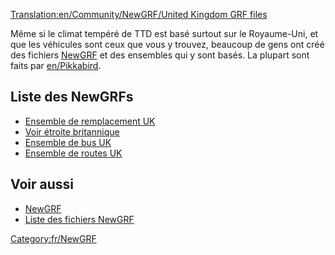 [[Translation:en/Community/NewGRF/United Kingdom GRF files]]


{{fr/NewGRF Pays|
Drapeau=800px-Flag of the United Kingdom.png|
nom=Royaume-Uni|
siteWeb=www.pikkarail.com/ttdp/ukrs/|
nomEnsemble=Ensemble de renouvellement UK}}
Même si le climat tempéré de TTD est basé surtout sur le Royaume-Uni, et que les véhicules sont ceux que vous y trouvez, beaucoup de gens ont créé des fichiers [[fr/Manual/NewGRF|NewGRF]] et des ensembles qui y sont basés. La plupart sont faits par [[en/Pikkabird]].

==Liste des NewGRFs==
*[[fr/Community/NewGRF/Ensemble de remplacement UK|Ensemble de remplacement UK]]
*[http://www.tt-forums.net/viewtopic.php?t=6123&highlight=set Voir étroite britannique]
*[http://www.tt-forums.net/viewtopic.php?t=15429 Ensemble de bus UK]
*[http://www.tt-forums.net/viewtopic.php?t=27963 Ensemble de routes UK]

==Voir aussi==
*[[fr/Manual/NewGRF|NewGRF]]
*[[fr/Community/Liste NewGRF|Liste des fichiers NewGRF]]

[[Category:fr/NewGRF]]